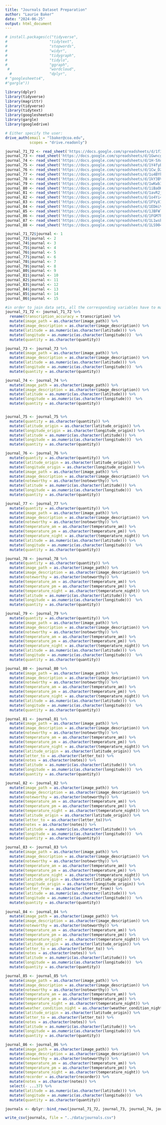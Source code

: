```yaml
---
title: "Journals Dataset Preparation"
author: "Laurie Baker"
date: "2024-06-25"
output: html_document
---
```


```r
# install.packages(c("tidyverse", 
#                   "tidytext",
#                   "stopwords",
#                   "widyr",
#                   "tidygraph",
#                   "tidylo",
#                   "ggraph",
 #                  "wordcloud",
  #                 "dplyr", 
# "googlesheets4", 
#"gargle"))
```


```r
library(dplyr)
library(tidyverse)
library(magrittr) 
library(tidyverse)
library(tidytext)
library(googlesheets4)
library(gargle)
library(googledrive)
```


```r

# Either specify the user:
drive_auth(email = "lbaker@coa.edu",
           scopes = "drive.readonly")

journal_71_72 <- read_sheet('https://docs.google.com/spreadsheets/d/1f3buvhuRprNvo_2a4TwjgN-Qez0NkLk6d2VBjhsVt5Y/edit?gid=0#gid=0')
journal_73 <- read_sheet('https://docs.google.com/spreadsheets/d/1GwncgtXAYXHKhhLlVi5hquwziiKPLk5DrKGlVX0KVA4/edit?gid=0#gid=0')
journal_74 <- read_sheet('https://docs.google.com/spreadsheets/d/1H-5XqEJOe0adljtb1tQwFKlQ77EEnFWwwzRmvmKwaeE/edit?gid=0#gid=0')
journal_75 <- read_sheet('https://docs.google.com/spreadsheets/d/1Y4fyBjSQfj_lXfmh161NozzQeTnvmMJjNxYBVqCNLEk/edit?gid=0#gid=0')
journal_76 <- read_sheet('https://docs.google.com/spreadsheets/d/1Cw_DZuzm2ouQrNKZiO3s9Xhp5a1S7wnnxYqudWVDmJ8/edit?gid=0#gid=0')
journal_77 <- read_sheet('https://docs.google.com/spreadsheets/d/1u4BYkD_wH6A8bRELL6peXUDM_p3Zfpbd_O2E--zcLto/edit?gid=0#gid=0')
journal_78 <- read_sheet('https://docs.google.com/spreadsheets/d/1kY3BVQAYhlaqtyqcqxXBiA_DCzW_GarF_mzZjyO3CP8/edit?gid=0#gid=0')
journal_79 <- read_sheet('https://docs.google.com/spreadsheets/d/1wKwbIAqf-44KsPcjwrfIlrucUTyAKlZIceZ1lJch4dY/edit?gid=0#gid=0')
journal_80 <- read_sheet('https://docs.google.com/spreadsheets/d/1iBaOKU5jTTZAqm-CdQzyjtLIk5nhtHLzocvZoD6VK6w/edit?gid=0#gid=0')
journal_81 <- read_sheet('https://docs.google.com/spreadsheets/d/1avR2jpBmNMLxeVWhGfAZqhCCFbOnbN4gcst4VkSLuKI/edit?gid=0#gid=0')
journal_82 <- read_sheet('https://docs.google.com/spreadsheets/d/1o4Yi4DNQvdWRcq_d8cYzp9CP_4KKy-9g63FOp8bDBp8/edit?gid=0#gid=0')
journal_83 <- read_sheet('https://docs.google.com/spreadsheets/d/1FVyX19rUMigwXRorfFgxocT5tPOEqIAWgbt1gwjZbv0/edit?gid=0#gid=0')
journal_84 <- read_sheet('https://docs.google.com/spreadsheets/d/1EDmiVyAiORba3rm00NI3cxMCJWZGDhJyC2SKpxx9I_Y/edit?gid=0#gid=0')
journal_85 <- read_sheet('https://docs.google.com/spreadsheets/d/1JBFWlfNKH8T1b6BgstqWtIzQJtIv8WX-RL2rVSdrrPQ/edit?gid=0#gid=0')
journal_86 <- read_sheet('https://docs.google.com/spreadsheets/d/1FGM7h5C-JEg4QdxWTLT-qQMk_F9ssqMHM7NACaEd6D0/edit?gid=0#gid=0')
journal_87 <- read_sheet('https://docs.google.com/spreadsheets/d/1L1wsbbxKNIUEXlqUZVBIHzbgGH9wWbyp0RvFrgODG68/edit?gid=0#gid=0')
journal_88 <- read_sheet('https://docs.google.com/spreadsheets/d/1LS9045UxtPU-wtjX0kqZTG0Cwd0MlWKXm5Je-QbZR-A/edit?gid=0#gid=0')

```

```r
journal_71_72$journal <- 1
journal_73$journal <- 2
journal_74$journal <- 3
journal_75$journal <- 4
journal_76$journal <- 5
journal_77$journal <- 6
journal_78$journal <- 7
journal_79$journal <- 8
journal_80$journal <- 9
journal_81$journal <- 10
journal_82$journal <- 11
journal_83$journal <- 12
journal_84$journal <- 13
journal_85$journal <- 14
journal_86$journal <- 15
```

```r
#in order to join data sets, all the corresponding variables have to match; we glimpse() each dataset and changed variable that didn't match our first one
journal_71_72 <- journal_71_72 %>%
  rename(transcription_accuracy = transcription) %>%
  mutate(image_path = as.character(image_path)) %>%
  mutate(image_description = as.character(image_description)) %>%
  mutate(latitude = as.numeric(as.character(latitude))) %>%
  mutate(longitude = as.numeric(as.character(longitude)))  %>%
  mutate(quantity = as.character(quantity)) 

journal_73 <- journal_73 %>%
  mutate(image_path = as.character(image_path)) %>%
  mutate(image_description = as.character(image_description)) %>%
  mutate(latitude = as.numeric(as.character(latitude))) %>%
  mutate(longitude = as.numeric(as.character(longitude)))  %>%
  mutate(quantity = as.character(quantity)) 

journal_74 <- journal_74 %>%
  mutate(image_path = as.character(image_path)) %>%
  mutate(image_description = as.character(image_description)) %>%
  mutate(latitude = as.numeric(as.character(latitude))) %>%
  mutate(longitude = as.numeric(as.character(longitude)))  %>%
  mutate(quantity = as.character(quantity)) 


journal_75 <- journal_75 %>%
  mutate(quantity = as.character(quantity)) %>%
  mutate(latitude_origin = as.character(latitude_origin)) %>%
  mutate(longitude_origin = as.character(longitude_origin)) %>%
  mutate(latitude = as.numeric(as.character(latitude))) %>%
  mutate(longitude = as.numeric(as.character(longitude)))  %>%
  mutate(quantity = as.character(quantity)) 

journal_76 <- journal_76 %>%
  mutate(quantity = as.character(quantity)) %>%
  mutate(latitude_origin = as.character(latitude_origin)) %>%
  mutate(longitude_origin = as.character(longitude_origin)) %>%
  mutate(image_path = as.character(image_path)) %>%
  mutate(image_description = as.character(image_description)) %>%
  mutate(noteworthy = as.character(noteworthy)) %>%
  mutate(latitude = as.numeric(as.character(latitude))) %>%
  mutate(longitude = as.numeric(as.character(longitude)))  %>%
  mutate(quantity = as.character(quantity)) 

journal_77 <- journal_77 %>%
  mutate(quantity = as.character(quantity)) %>%
  mutate(image_path = as.character(image_path)) %>%
  mutate(image_description = as.character(image_description)) %>%
  mutate(noteworthy = as.character(noteworthy)) %>%
  mutate(temperature_am = as.character(temperature_am)) %>%
  mutate(temperature_pm = as.character(temperature_pm)) %>%
  mutate(temperature_night = as.character(temperature_night)) %>%
  mutate(latitude = as.numeric(as.character(latitude))) %>%
  mutate(longitude = as.numeric(as.character(longitude)))  %>%
  mutate(quantity = as.character(quantity)) 

journal_78 <- journal_78 %>%
  mutate(quantity = as.character(quantity)) %>%
  mutate(image_path = as.character(image_path)) %>%
  mutate(image_description = as.character(image_description)) %>%
  mutate(noteworthy = as.character(noteworthy)) %>%
  mutate(temperature_am = as.character(temperature_am)) %>%
  mutate(temperature_pm = as.character(temperature_pm)) %>%
  mutate(temperature_night = as.character(temperature_night)) %>%
  mutate(latitude = as.numeric(as.character(latitude))) %>%
  mutate(longitude = as.numeric(as.character(longitude)))  %>%
  mutate(quantity = as.character(quantity)) 

journal_79 <- journal_79 %>%
  mutate(quantity = as.character(quantity)) %>%
  mutate(image_path = as.character(image_path)) %>%
  mutate(image_description = as.character(image_description)) %>%
  mutate(noteworthy = as.character(noteworthy)) %>%
  mutate(temperature_am = as.character(temperature_am)) %>%
  mutate(temperature_pm = as.character(temperature_pm)) %>%
  mutate(temperature_night = as.character(temperature_night)) %>%
  mutate(latitude = as.numeric(as.character(latitude))) %>%
  mutate(longitude = as.numeric(as.character(longitude)))  %>%
  mutate(quantity = as.character(quantity)) 

journal_80 <- journal_80 %>%
  mutate(image_path = as.character(image_path)) %>%
  mutate(image_description = as.character(image_description)) %>%
  mutate(noteworthy = as.character(noteworthy)) %>%
  mutate(temperature_am = as.character(temperature_am)) %>%
  mutate(temperature_pm = as.character(temperature_pm)) %>%
  mutate(temperature_night = as.character(temperature_night)) %>%
  mutate(latitude = as.numeric(as.character(latitude))) %>%
  mutate(longitude = as.numeric(as.character(longitude)))  %>%
  mutate(quantity = as.character(quantity)) 

journal_81 <- journal_81 %>%
  mutate(image_path = as.character(image_path)) %>%
  mutate(image_description = as.character(image_description)) %>%
  mutate(noteworthy = as.character(noteworthy)) %>%
  mutate(temperature_am = as.character(temperature_am)) %>%
  mutate(temperature_pm = as.character(temperature_pm)) %>%
  mutate(temperature_night = as.character(temperature_night)) %>%
  mutate(latitude_origin = as.character(latitude_origin)) %>%
  mutate(letter_to = as.character(letter_to)) %>%
  mutate(notes = as.character(notes)) %>%
  mutate(latitude = as.numeric(as.character(latitude))) %>%
  mutate(longitude = as.numeric(as.character(longitude)))  %>%
  mutate(quantity = as.character(quantity)) 

journal_82 <- journal_82 %>%
  mutate(image_path = as.character(image_path)) %>%
  mutate(image_description = as.character(image_description)) %>%
  mutate(noteworthy = as.character(noteworthy)) %>%
  mutate(temperature_am = as.character(temperature_am)) %>%
  mutate(temperature_pm = as.character(temperature_pm)) %>%
  mutate(temperature_night = as.character(temperature_night)) %>%
  mutate(latitude_origin = as.character(latitude_origin)) %>%
  mutate(letter_to = as.character(letter_to))%>%
  mutate(notes = as.character(notes)) %>%
  mutate(latitude = as.numeric(as.character(latitude))) %>%
  mutate(longitude = as.numeric(as.character(longitude)))  %>%
  mutate(quantity = as.character(quantity)) 

journal_83 <- journal_83 %>%
  mutate(image_path = as.character(image_path)) %>%
  mutate(image_description = as.character(image_description)) %>%
  mutate(noteworthy = as.character(noteworthy)) %>%
  mutate(temperature_am = as.character(temperature_am)) %>%
  mutate(temperature_pm = as.character(temperature_pm)) %>%
  mutate(temperature_night = as.character(temperature_night)) %>%
  mutate(latitude_origin = as.character(latitude_origin)) %>%
  mutate(longitude_origin = as.character(longitude_origin)) %>%
  mutate(letter_from = as.character(letter_from)) %>%
  mutate(latitude = as.numeric(as.character(latitude))) %>%
  mutate(longitude = as.numeric(as.character(longitude)))  %>%
  mutate(quantity = as.character(quantity)) 
  
journal_84 <- journal_84 %>%
  mutate(image_path = as.character(image_path)) %>%
  mutate(image_description = as.character(image_description)) %>%
  mutate(noteworthy = as.character(noteworthy)) %>%
  mutate(temperature_am = as.character(temperature_am)) %>%
  mutate(temperature_pm = as.character(temperature_pm)) %>%
  mutate(temperature_night = as.character(temperature_night)) %>%
  mutate(latitude_origin = as.character(latitude_origin)) %>%
  mutate(letter_to = as.character(letter_to)) %>%
  mutate(notes = as.character(notes)) %>%
  mutate(latitude = as.numeric(as.character(latitude))) %>%
  mutate(longitude = as.numeric(as.character(longitude)))  %>%
  mutate(quantity = as.character(quantity)) 

journal_85 <- journal_85 %>%
  mutate(image_path = as.character(image_path)) %>%
  mutate(image_description = as.character(image_description)) %>%
  mutate(noteworthy = as.character(noteworthy)) %>%
  mutate(temperature_am = as.character(temperature_am)) %>%
  mutate(temperature_pm = as.character(temperature_pm)) %>%
  mutate(temperature_night = as.character(temperature_night)) %>%
  mutate(weather_condition_night = as.character(weather_condition_night)) %>%
  mutate(latitude_origin = as.character(latitude_origin)) %>%
  mutate(letter_to = as.character(letter_to)) %>%
  mutate(notes = as.character(notes)) %>%
  mutate(latitude = as.numeric(as.character(latitude))) %>%
  mutate(longitude = as.numeric(as.character(longitude))) %>%
  mutate(quantity = as.character(quantity)) 

journal_86 <- journal_86 %>%
  mutate(image_path = as.character(image_path)) %>%
  mutate(image_description = as.character(image_description)) %>%
  mutate(noteworthy = as.character(noteworthy)) %>%
  mutate(temperature_am = as.character(temperature_am)) %>%
  mutate(temperature_pm = as.character(temperature_pm)) %>%
  mutate(temperature_night = as.character(temperature_night)) %>%
  mutate(recorder = as.character(recorder)) %>%
  mutate(notes = as.character(notes)) %>%
  select(- ...37) %>%
  mutate(latitude = as.numeric(as.character(latitude))) %>%
  mutate(longitude = as.numeric(as.character(longitude)))  %>%
  mutate(quantity = as.character(quantity)) 


```

```r
journals <- dplyr::bind_rows(journal_71_72, journal_73, journal_74, journal_75, journal_76, journal_77, journal_78, journal_79, journal_80, journal_81, journal_82, journal_83, journal_84, journal_85, journal_86)
```

```r
write_csv(journals, file = "../data/journals.csv")
```


